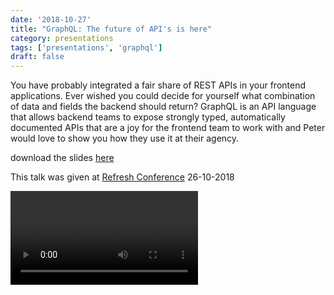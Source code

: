 ```yaml
---
date: '2018-10-27'
title: "GraphQL: The future of API's is here"
category: presentations
tags: ['presentations', 'graphql']
draft: false
---
```


You have probably integrated a fair share of REST APIs in your frontend applications. Ever wished you could decide for yourself what combination of data and fields the backend should return? GraphQL is an API language that allows backend teams to expose strongly typed, automatically documented APIs that are a joy for the frontend team to work with and Peter would love to show you how they use it at their agency.

download the slides [here](http://files.lifely.nl/graphql-the-future-of-apis-is-here.pdf)

This talk was given at [Refresh Conference](https://refreshconference.nl) 26-10-2018

<Video id="mj850EuHQHs" mediaprovider="youtube"/>
